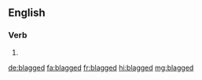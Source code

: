 ==English==

===Verb===
{{head|en|verb form}}

# {{en-past of|blag}}

[[de:blagged]]
[[fa:blagged]]
[[fr:blagged]]
[[hi:blagged]]
[[mg:blagged]]